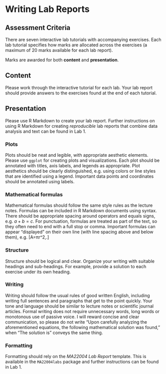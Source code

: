 # Writing Lab Reports {-#writing}

## Assessment Criteria {-#w-assess}

There are seven interactive lab tutorials with accompanying exercises. Each lab tutorial specifies how marks are allocated across the exercises (a maximum of 20 marks available for each lab report). 

:::{.importantblock data-latex=""}
Marks are awarded for both **content** and **presentation**. 
:::

## Content {-#w-content}

Please work through the interactive tutorial for each lab. Your lab report should provide answers to the exercises found at the end of each tutorial. 

## Presentation {-#w-present}

Please use R Markdown to create your lab report. Further instructions on using R Markdown for creating *reproducible* lab reports that combine data analysis and text can be found in Lab 1.

### Plots {-#w-plots}
Plots should be neat and legible, with appropriate aesthetic elements. Please use `ggplot` for creating plots and visualizations. Each plot should be annotated with titles, axis labels, and legends as appropriate.  Plot aesthetics should be clearly distinguished, e.g. using colors or line styles that are identified using a legend. Important data points and coordinates should be annotated using labels.

### Mathematical formulas {-#w-math}
Mathematical formulas should follow the same style rules as the lecture notes. Formulas can be included in R Markdown documents using \LaTeX{} syntax. There should be appropriate spacing around operators and equals signs, e.g. $a + b = c$. For punctuation, formulas are treated as part of the text, so they often need to end with a full stop or comma. Important formulas can appear "displayed" on their own line (with line spacing above and below them), e.g.
\[A=πr^2\,.\]

### Structure {-#w-structure}
Structure should be logical and clear. Organize your writing with suitable headings and sub-headings. For example, provide a solution to each exercise under its own heading. 

### Writing {-#w-eng}
Writing should follow the usual rules of good written English, including writing full sentences and paragraphs that get to the point quickly. Your tone and language should be similar to lecture notes or scientific journal articles. Formal writing does not require unnecessary words, long words or monotonous use of passive voice. I will reward concise and clear communication, so please do not write “Upon carefully analyzing the aforementioned equations, the following mathematical solution was found,” when “The solution is” conveys the same thing. 

### Formatting {-#w-format}
Formatting should rely on the *MA22004 Lab Report* template. This is available in the  `MA22004labs` package and further instructions can be found in Lab 1. 
